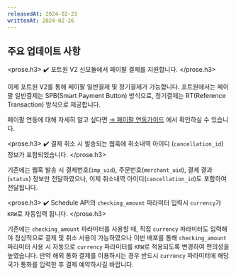 ```yaml
---
releasedAt: 2024-02-23
writtenAt: 2024-02-26
---
```



## 주요 업데이트 사항

<prose.h3>
  <PaymentV2 />
  ✔️ 포트원 V2 신모듈에서 페이팔 결제를 지원합니다.
</prose.h3>

이제 포트원 V2를 통해 페이팔 일반결제 및 정기결제가 가능합니다. 포트원에서는 페이팔 일반결제는 SPB(Smart Payment Button) 방식으로, 정기결제는 RT(Reference Transaction) 방식으로 제공합니다.

페이팔 연동에 대해 자세히 알고 싶다면 [→ 페이팔 연동가이드](/docs/ko/v2-payment/pg/paypal-v2?v=v2) 에서 확인하실 수 있습니다.

<prose.h3>
  <PaymentV1 />
  ✔️ 결제 취소 시 발송되는 웹훅에 취소내역 아이디 (`cancellation_id`) 정보가 포함되었습니다.
</prose.h3>

기존에는 웹훅 발송 시 결제번호(`imp_uid`), 주문번호(`merchant_uid`), 결제 결과(`status`) 정보만 전달하였으나, 이제 취소내역 아이디(`cancellation_id`)도 포함하여 전달됩니다.

<prose.h3>
  <PaymentV1 />
  ✔️ Schedule API의 `checking_amount` 파라미터 입력시 `currency`가 `KRW`로 자동입력 됩니다.
</prose.h3>

기존에는 `checking_amount` 파라미터를 사용할 때, 직접 `currency` 파라미터도 입력해야 정상적으로 결제 및 취소 사용이 가능하였으나 이번 배포를 통해 `checking_amount` 파라미터 사용 시 자동으로 `currency` 파라미터를 `KRW`로 적용되도록 변경하여 편의성을 높였습니다.
만약 해외 통화 결제를 이용하시는 경우 반드시 `currency` 파라미터에 해당 국가 통화를 입력한 후 결제 예약하시길 바랍니다.

